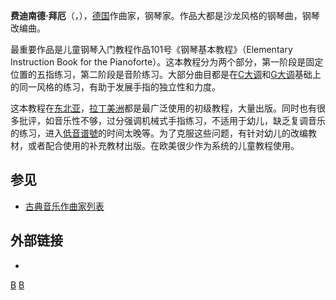 {{unreferenced|time=2015-02-07T16:31:19+00:00}}
{{Infobox classical
| 中文名 = 拜厄
| 画像 = Beyer, Ferdinand 1803-1863.jpg
| 附注 =      
| 原文名 = Ferdinand Beyer
| 国别 = 德国  
| 出生日期 = 1803年7月25日
| 出生地 = [[神聖羅馬帝國|神聖羅馬帝國]][[奎尔富特|奎尔富特]]
| 逝世日期 = {{Death date and age|1863|5|14|1803|7|25}}
| 逝世地 = [[黑森大公国|黑森大公国]][[萊茵黑森|萊茵黑森]][[美因茨|美因茨]]
| 所属时期 = [[浪漫主义|浪漫主义]]
| 所属乐派 =  
| 擅长作品类型 = 钢琴曲
| 代表作 = 钢琴基本教程
| 师从 = 
| 学生 = 
| 官方网站 = 
}}
'''费迪南德·拜厄'''（{{lang-de|'''Ferdinand Beyer'''}}，{{bd|1803年|7月25日|1863年|5月14日}}），[[德国|德国]]作曲家，钢琴家。作品大都是沙龙风格的钢琴曲，钢琴改编曲。

最重要作品是儿童钢琴入门教程作品101号《钢琴基本教程》（Elementary Instruction Book for the Pianoforte）。这本教程分为两个部分，第一阶段是固定位置的五指练习，第二阶段是音阶练习。大部分曲目都是在[[C大调|C大调]]和[[G大调|G大调]]基础上的同一风格的练习，有助于发展手指的独立性和力度。

这本教程在[[东北亚|东北亚]]，[[拉丁美洲|拉丁美洲]]都是最广泛使用的初级教程，大量出版。同时也有很多批评，如音乐性不够，过分强调机械式手指练习，不适用于幼儿，缺乏复调音乐的练习，进入[[谱號|低音谱號]]的时间太晚等。为了克服这些问题，有针对幼儿的改编教材，或者配合使用的补充教材出版。在欧美很少作为系统的儿童教程使用。

==参见==
* [[古典音乐作曲家列表|古典音乐作曲家列表]]

== 外部链接  ==
* {{IMSLP|id=Beyer, Ferdinand}}

{{Authority control}}
[[Category:德国作曲家|B]]
[[Category:浪漫主义作曲家|B]]